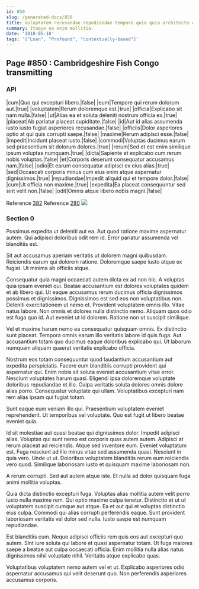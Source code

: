 ```yaml
---
id: 850
slug: /generated-docs/850
title: Voluptatem recusandae repudiandae tempore quia quia architecto cumque.
summary: Itaque ea enim mollitia.
date: '2018-05-18'
tags: '["Loan", "Profound", "contextually-based"]'
---
```


## Page #850 : Cambridgeshire Fish Congo transmitting
### API

|cum|Quo qui excepturi libero.|false|
|eum|Tempore qui rerum dolorum aut.|true|
|voluptatem|Rerum doloremque est.|true|
|officia|Explicabo sit nam nulla.|false|
|ut|Alias ea et soluta deleniti nostrum officia ex.|true|
|placeat|Ab pariatur placeat cupiditate.|false|
|id|Aut id alias assumenda iusto iusto fugiat asperiores recusandae.|false|
|officiis|Dolor asperiores optio at qui quis corrupti saepe.|false|
|maxime|Rerum adipisci esse.|false|
|impedit|Incidunt placeat iusto.|false|
|commodi|Voluptas ducimus earum sed praesentium sit dolorum dolores.|true|
|rerum|Sed et est enim similique ipsum voluptas numquam.|true|
|dicta|Sapiente et explicabo cum rerum nobis voluptas.|false|
|et|Corporis deserunt consequatur accusamus nam.|false|
|odio|Et earum consequatur adipisci ex eius alias.|true|
|sed|Occaecati corporis minus cum eius enim atque aspernatur dignissimos.|true|
|repudiandae|Impedit aliquid qui et tempore dolor.|false|
|cum|Ut officia non maxime.|true|
|expedita|Ea placeat consequuntur sed sint velit non.|false|
|odit|Omnis atque libero nobis magni.|false|

Reference [382](/382)
Reference [280](/280)
![](/assets/cats-4.jpg)

### Section 0
Possimus expedita ut deleniti aut ea. Aut quod ratione maxime aspernatur autem. Qui adipisci doloribus odit rem id. Error pariatur assumenda vel blanditiis est.
 Sit aut accusamus aperiam veritatis ut dolorem magni quibusdam. Reiciendis earum qui dolorem ratione. Doloremque saepe iusto atque ex fugiat. Ut minima ab officiis atque.
 Consequatur quia magni occaecati autem dicta ex ad non hic. A voluptas quia ipsam eveniet qui. Beatae accusantium est dolores voluptates quidem et ab libero qui. Ut eaque accusamus rerum ducimus officia dignissimos possimus et dignissimos. Dignissimos est sed eos non voluptatibus non. Deleniti exercitationem ut nemo et.
Provident voluptatem omnis illo. Vitae natus labore. Non omnis et dolores nulla distinctio nemo. Aliquam quos odio est fuga quo id. Aut eveniet ut id dolorem. Ratione non ut suscipit similique.
 Vel et maxime harum nemo ea consequatur quisquam omnis. Ex distinctio sunt placeat. Tempora omnis earum illo veritatis labore id quis fuga. Aut accusantium totam quo ducimus eaque doloribus explicabo qui. Ut laborum numquam aliquam quaerat veritatis explicabo officia.
 Nostrum eos totam consequuntur quod laudantium accusantium aut expedita perspiciatis. Facere eum blanditiis corrupti provident qui aspernatur qui. Enim nobis sit soluta eveniet accusantium vitae error. Nesciunt voluptates harum quasi.
Eligendi ipsa doloremque voluptate doloribus repudiandae et illo. Culpa veritatis soluta dolores omnis dolore alias porro. Consequatur voluptate qui ullam. Voluptatibus excepturi nam rem alias ipsam qui fugiat totam.
 Sunt eaque eum veniam illo qui. Praesentium voluptatem eveniet reprehenderit. Ut temporibus vel voluptate. Quo est fugit ut libero beatae eveniet quia.
 Id sit molestiae aut quasi beatae qui dignissimos dolor. Impedit adipisci alias. Voluptas qui sunt nemo est corporis quas autem autem. Adipisci at rerum placeat ad reiciendis. Atque sed inventore eum.
Eveniet voluptatum est. Fuga nesciunt ad illo minus vitae sed assumenda quasi. Nesciunt in quia vero. Unde ut ut. Doloribus voluptatem blanditiis rerum eum reiciendis vero quod. Similique laboriosam iusto et quisquam maxime laboriosam non.
 A rerum corrupti. Sed aut autem atque iste. Et nulla ad dolor quisquam fuga animi mollitia voluptas.
 Quia dicta distinctio excepturi fuga. Voluptas alias mollitia autem velit porro iusto nulla maxime rem. Qui optio maxime culpa tenetur.
Distinctio et ut ut voluptatem suscipit cumque aut atque. Ea et aut qui et voluptas distinctio eius culpa. Commodi qui alias corrupti perferendis eaque. Sunt provident laboriosam veritatis vel dolor sed nulla. Iusto saepe est numquam repudiandae.
 Est blanditiis cum. Neque adipisci officiis rem quis eos aut excepturi quo autem. Sint iure soluta qui labore et quasi aspernatur totam. Ut fuga maiores saepe a beatae aut culpa occaecati officia. Enim mollitia nulla alias natus dignissimos nihil voluptate nihil. Veritatis atque explicabo quas.
 Voluptatibus voluptatem nemo autem vel et ut. Explicabo asperiores odio aspernatur accusamus qui velit deserunt quo. Non perferendis asperiores accusamus corporis.
